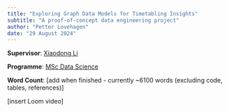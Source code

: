 ```yaml
---
title: "Exploring Graph Data Models for Timetabling Insights"
subtitle: "A proof-of-concept data engineering project"
author: "Petter Lovehagen"
date: "29 August 2024"
---
```


**Supervisor**: [Xiaodong Li](https://people.uwe.ac.uk/Person/XiaodongLi)

**Programme**: [MSc Data Science](https://courses.uwe.ac.uk/INB112/data-science)

**Word Count**: [add when finished - currently ~6100 words (excluding code, tables, references)]



[insert Loom video]